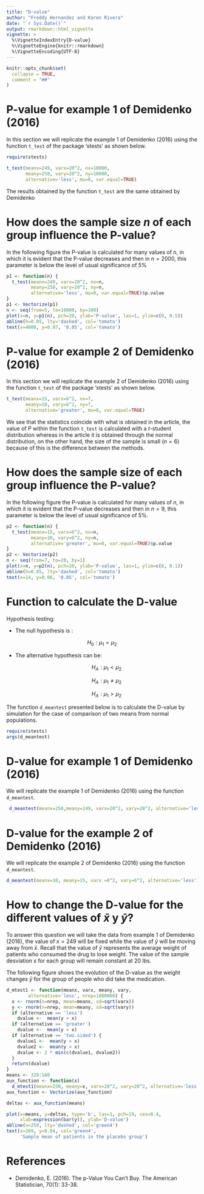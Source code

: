 ```yaml
---
title: "D-value"
author: "Freddy Hernandez and Karen Rivera"
date: "`r Sys.Date()`"
output: rmarkdown::html_vignette
vignette: >
  %\VignetteIndexEntry{D-value}
  %\VignetteEngine{knitr::rmarkdown}
  %\VignetteEncoding{UTF-8}
---
```


```r
knitr::opts_chunk$set(
  collapse = TRUE,
  comment = "##"
)
```

# P-value for example 1 of Demidenko (2016)

In this section we will replicate the example 1 of Demidenko (2016) using the function `t_test` of the package 'stests' as shown below.

```r
require(stests)

t_test(meanx=249, varx=20^2, nx=10000,
       meany=250, vary=20^2, ny=10000,
       alternative='less', mu=0, var.equal=TRUE)
```

The results obtained by the function `t_test` are the same obtained by Demidenko

# How does the sample size $n$ of each group influence the P-value?

In the following figure the P-value is calculated for many values of $n$, in which it is evident that the P-value decreases and then in $n=2000$, this parameter is below the level of usual significance of 5%

```r
p1 <- function(n) {
  t_test(meanx=249, varx=20^2, nx=n,
         meany=250, vary=20^2, ny=n,
         alternative='less', mu=0, var.equal=TRUE)$p.value
}
p1 <- Vectorize(p1)
n <- seq(from=5, to=10000, by=100)
plot(x=n, y=p1(n), pch=20, ylab='P-value', las=1, ylim=c(0, 0.5))
abline(h=0.05, lty='dashed', col='tomato')
text(x=4000, y=0.07, '0.05', col='tomato')

```

# P-value for example 2 of Demidenko (2016)

In this section we will replicate the example 2 of Demidenko (2016) using the function `t_test` of the package 'stests' as shown below.

```r
t_test(meanx=15, varx=6^2, nx=7,
       meany=10, vary=6^2, ny=7,
       alternative='greater', mu=0, var.equal=TRUE)
```

We see that the statistics coincide with what is obtained in the article, the value of P within the function `t_test` is calculated with a $t$-student distribution whereas in the article it is obtained through the normal distribution, on the other hand, the size of the sample is small ($n=6$) because of this is the difference between the methods.

# How does the sample size of each group influence the P-value?

In the following figure the P-value is calculated for many values of $n$, in which it is evident that the P-value decreases and then in $n=9$, this parameter is below the level of usual significance of 5%.

```r
p2 <- function(n) {
  t_test(meanx=15, varx=6^2, nx=n,
         meany=10, vary=6^2, ny=n,
         alternative='greater', mu=0, var.equal=TRUE)$p.value
}
p2 <- Vectorize(p2)
n <- seq(from=7, to=20, by=1)
plot(x=n, y=p2(n), pch=20, ylab='P-value', las=1, ylim=c(0, 0.1))
abline(h=0.05, lty='dashed', col='tomato')
text(x=14, y=0.06, '0.05', col='tomato')
```

# Function to calculate the D-value

Hypothesis testing:

- The null hypothesis is :

$$H_0: \mu_1 = \mu_2$$


- The alternative hypothesis can be:

    $$H_A: \mu_1 < \mu_2$$

    $$H_A: \mu_1 \neq \mu_2$$

    $$H_A: \mu_1 > \mu_2$$

The function `d_meantest` presented below is to calculate the D-value by simulation for the case of comparison of two means from normal populations.

```r
require(stests)
args(d_meantest)
```

# D-value for example 1 of Demidenko (2016)

We will replicate the example 1 of Demidenko (2016) using the function `d_meantest`.

```r
 d_meantest(meanx=250,meany=249, varx=20^2, vary=20^2, alternative='less')
```

# D-value for the example 2 of Demidenko (2016)

We will replicate the example  2 of Demidenko (2016) using the function `d_meantest`.

```r
d_meantest(meanx=10, meany=15, varx =6^2, vary=6^2, alternative='less')
```

# How to change the D-value for the different values of $\bar{x}$ y $\bar{y}$?

To answer this question we will take the data from example 1 of Demidenko (2016), the value of $x = 249$ will be fixed while the value of $\bar{y}$ will be moving away from $\bar{x}$. Recall that the value of $\bar{y}$ represents the average weight of patients who consumed the drug to lose weight. The value of the sample desviation $s$ for each group will remain constant at 20 lbs.

The following figure shows the evolution of the D-value as the weight changes $\bar{y}$ for the group of people who did take the medication.

```r
d_mtest1 <- function(meanx, varx, meany, vary,
        alternative='less', nrep=1000000) {
  x <- rnorm(n=nrep, mean=meanx, sd=sqrt(varx))
  y <- rnorm(n=nrep, mean=meany, sd=sqrt(vary))
  if (alternative == 'less')
    dvalue <-  mean(y > x)
  if (alternative == 'greater')
    dvalue <-  mean(y < x)
  if (alternative == 'two.sided') {
    dvalue1 <-  mean(y > x)
    dvalue2 <-  mean(y < x)
    dvalue <- 2 * min(c(dvalue1, dvalue2))
  }
  return(dvalue)
}
means <- 320:180
aux_function <- function(x)
  d_mtest1(meanx=250, meany=x, varx=20^2, vary=20^2, alternative='less', nrep=100000)
aux_function <- Vectorize(aux_function)

deltas <- aux_function(means)

plot(x=means, y=deltas, type='b', las=1, pch=19, cex=0.4,
     xlab=expression(bar(y)), ylab='D-value')
abline(v=250, lty='dashed', col='green4')
text(x=269, y=0.04, col='green4',
     'Sample mean of patients in the placebo group')
```

# References
- Demidenko, E. (2016). The p-Value You Can't Buy. The American Statistician, 70(1): 33-38.
